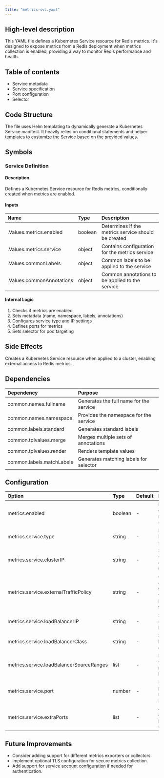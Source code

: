 ```yaml
---
title: "metrics-svc.yaml"
---
```


## High-level description
This YAML file defines a Kubernetes Service resource for Redis metrics. It's designed to expose metrics from a Redis deployment when metrics collection is enabled, providing a way to monitor Redis performance and health.

## Table of contents
- Service metadata
- Service specification
- Port configuration
- Selector

## Code Structure
The file uses Helm templating to dynamically generate a Kubernetes Service manifest. It heavily relies on conditional statements and helper templates to customize the Service based on the provided values.

## Symbols

### Service Definition
#### Description
Defines a Kubernetes Service resource for Redis metrics, conditionally created when metrics are enabled.

#### Inputs
| Name | Type | Description |
|:-----|:-----|:------------|
| .Values.metrics.enabled | boolean | Determines if the metrics service should be created |
| .Values.metrics.service | object | Contains configuration for the metrics service |
| .Values.commonLabels | object | Common labels to be applied to the service |
| .Values.commonAnnotations | object | Common annotations to be applied to the service |

#### Internal Logic
1. Checks if metrics are enabled
2. Sets metadata (name, namespace, labels, annotations)
3. Configures service type and IP settings
4. Defines ports for metrics
5. Sets selector for pod targeting

## Side Effects
Creates a Kubernetes Service resource when applied to a cluster, enabling external access to Redis metrics.

## Dependencies
| Dependency | Purpose |
|:-----------|:--------|
| common.names.fullname | Generates the full name for the service |
| common.names.namespace | Provides the namespace for the service |
| common.labels.standard | Generates standard labels |
| common.tplvalues.merge | Merges multiple sets of annotations |
| common.tplvalues.render | Renders template values |
| common.labels.matchLabels | Generates matching labels for selector |

## Configuration
| Option | Type | Default | Description |
|:-------|:-----|:--------|:------------|
| metrics.enabled | boolean | - | Enables or disables the metrics service |
| metrics.service.type | string | - | Defines the Kubernetes service type |
| metrics.service.clusterIP | string | - | Sets a specific cluster IP for the service |
| metrics.service.externalTrafficPolicy | string | - | Configures external traffic policy for LoadBalancer type |
| metrics.service.loadBalancerIP | string | - | Sets a specific load balancer IP |
| metrics.service.loadBalancerClass | string | - | Specifies the load balancer class |
| metrics.service.loadBalancerSourceRanges | list | - | Defines source IP ranges for load balancer |
| metrics.service.port | number | - | Specifies the port for the metrics service |
| metrics.service.extraPorts | list | - | Allows adding extra ports to the service |

## Future Improvements
- Consider adding support for different metrics exporters or collectors.
- Implement optional TLS configuration for secure metrics collection.
- Add support for service account configuration if needed for authentication.